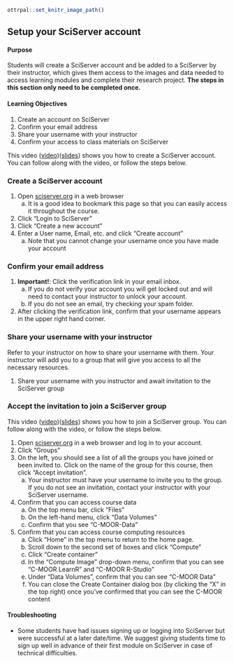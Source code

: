 

<!-- Set up code of OTTR Book-->

```r
ottrpal::set_knitr_image_path()
```



## Setup your SciServer account

#### Purpose

Students will create a SciServer account and be added to a SciServer by their instructor, which gives them access to the images and data needed to access learning modules and complete their research project. **The steps in this section only need to be completed once.**

#### Learning Objectives

1. Create an account on SciServer
1. Confirm your email address
1. Share your username with your instructor
1. Confirm your access to class materials on SciServer


This video ([video](https://link.c-moor.org/video-join-sciserver))([slides](https://docs.google.com/presentation/d/1kxbnBLoRsdPW4ZkjwNsAHS1XFPuJpQZ8I1aVqyZISW0)) shows you how to create a SciServer account. You can follow along with the video, or follow the steps below.

### Create a SciServer account

1. Open [sciserver.org](https://www.sciserver.org/) in a web browser
    a. It is a good idea to bookmark this page so that you can easily access it throughout the course.
1. Click “Login to SciServer”
1. Click “Create a new account”
1. Enter a User name, Email, etc. and click “Create account”
    a. Note that you cannot change your username once you have made your account

### Confirm your email address

1. **Important!**: Click the verification link in your email inbox.
    a. If you do not verify your account you will get locked out and will need to contact your instructor to unlock your account.
    a. If you do not see an email, try checking your spam folder.
1. After clicking the verification link, confirm that your username appears in the upper right hand corner.


### Share your username with your instructor

Refer to your instructor on how to share your username with them. Your instructor will add you to a group that will give you access to all the necessary resources. 

1. Share your username with you instructor and await invitation to the SciServer group

### Accept the invitation to join a SciServer group

This video ([video](https://link.c-moor.org/video-join-sciserver-group))([slides](https://docs.google.com/presentation/d/1codot9UeUO7l0EDcEre7dJgyXurD_xyxpw6IJL_aEjM)) shows you how to join a SciServer group.  You can follow along with the video, or follow the steps below.

1. Open [sciserver.org](https://www.sciserver.org/) in a web browser and log in to your account.
1. Click “Groups”
1. On the left, you should see a list of all the groups you have joined or been invited to.  Click on the name of the group for this course, then click “Accept invitation”.
    a. Your instructor must have your username to invite you to the group.  If you do not see an invitation, contact your instructor with your SciServer username.
1. Confirm that you can access course data
    a. On the top menu bar, click “Files”
    a. On the left-hand menu, click “Data Volumes”
    a. Confirm that you see “C-MOOR-Data”
1. Confirm that you can access course computing resources
    a. Click “Home” in the top menu to return to the home page.
    a. Scroll down to the second set of boxes and click “Compute”
    a. Click “Create container”
    a. In the “Compute Image” drop-down menu, confirm that you can see “C-MOOR LearnR” and “C-MOOR R-Studio”
    a. Under “Data Volumes”, confirm that you can see “C-MOOR Data”
    a. You can close the Create Container dialog box (by clicking the “X” in the top right) once you’ve confirmed that you can see the C-MOOR content


#### Troubleshooting

- Some students have had issues signing up or logging into SciServer but were successful at a later date/time. We suggest giving students time to sign up well in advance of their first module on SciServer in case of technical difficulties.



